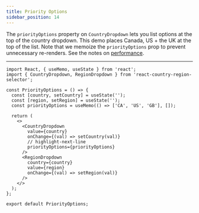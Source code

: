 ```yaml
---
title: Priority Options
sidebar_position: 14
---
```



The `priorityOptions` property on `CountryDropdown` lets you list options at the top of the country dropdown.
This demo places Canada, US + the UK at the top of the list. Note that we memoize the `priorityOptions` prop to
prevent unnecessary re-renders. See the notes on [performance](../../advanced/performance).

<PriorityOptions />

---

```tsx
import React, { useMemo, useState } from 'react';
import { CountryDropdown, RegionDropdown } from 'react-country-region-selector';

const PriorityOptions = () => {
  const [country, setCountry] = useState('');
  const [region, setRegion] = useState('');
  const priorityOptions = useMemo(() => ['CA', 'US', 'GB'], []);

  return (
    <>
      <CountryDropdown
        value={country}
        onChange={(val) => setCountry(val)}
        // highlight-next-line
        priorityOptions={priorityOptions}
      />
      <RegionDropdown
        country={country}
        value={region}
        onChange={(val) => setRegion(val)}
      />
    </>
  );
};

export default PriorityOptions;
```
